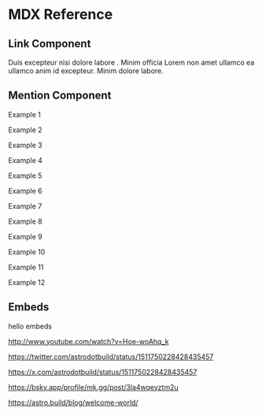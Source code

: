 
# MDX Reference


## Link Component

Duis excepteur nisi <Link href="https://astro.build">dolore</Link> labore .
Minim officia Lorem non amet ullamco ea ullamco anim id excepteur.
Minim <Link href="https://astro.build" icon='lucide:twitter'>dolore</Link> labore.


## Mention Component

Example 1 <Mention id="gh:hugomrdias/filecoin" /> 

Example 2 <Mention id="gh:hugomrdias" /> 

Example 3 <Mention id="gh:hugomrdias/filecoin" text="iso-filecoin" />

Example 4 <Mention id="gh:vitejs" />

Example 5 <Mention id="npm:iso-filecoin" />

Example 6 <Mention id="npm:@web3-storage/access" />

Example 7 <Mention id="npm:@web3-storage" />

Example 8 <Mention id="npm:~hugomrdias" />

Example 9 <Mention id="https://google.com" />

Example 10 <Mention id="https://developer.mozilla.org/en-US/docs/Web/JavaScript" text="MDN" />

Example 11 <Mention id="https://developer.mozilla.org/en-US/docs/Web/JavaScript" /> 

Example 12 <Mention id="https://vite.dev" />


## Embeds

hello embeds

http://www.youtube.com/watch?v=Hoe-woAhq_k

https://twitter.com/astrodotbuild/status/1511750228428435457

https://x.com/astrodotbuild/status/1511750228428435457

https://bsky.app/profile/mk.gg/post/3la4wqeyztm2u

https://astro.build/blog/welcome-world/
